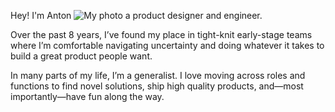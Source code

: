 Hey! I'm Anton ![My photo](/me.jpeg) a product designer and engineer.

Over the past 8 years, I’ve found my place in tight-knit early-stage teams where I’m comfortable navigating uncertainty and doing whatever it takes to build a great product people want.

In many parts of my life, I’m a generalist. I love moving across roles and functions to find novel solutions, ship high quality products, and—most importantly—have fun along the way.
